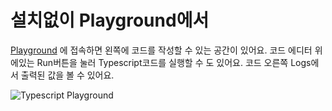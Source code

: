 
# 설치없이 Playground에서

[Playground](https://www.typescriptlang.org/play) 에 접속하면 왼쪽에 코드를 작성할 수 있는 공간이 있어요.
코드 에디터 위에있는 Run버튼을 눌러 Typescript코드를 실행할 수 도 있어요. 코드 오른쪽 Logs에서 출력된 값을 볼 수 있어요.

<Image src={img1} alt="Typescript Playground" />
